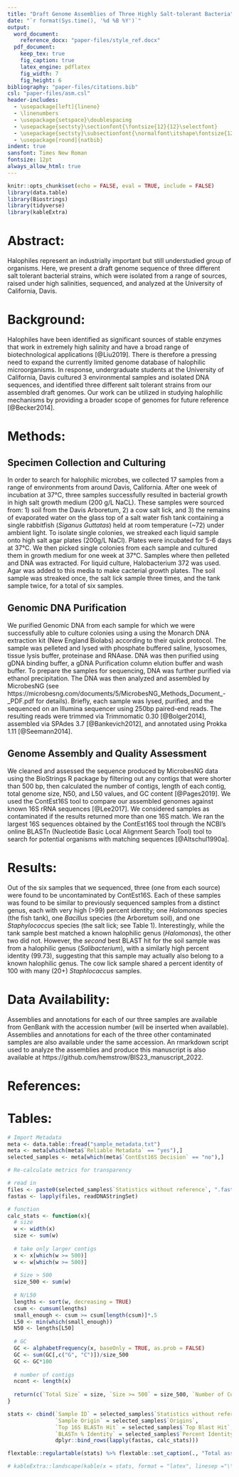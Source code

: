 ```yaml
---
title: "Draft Genome Assemblies of Three Highly Salt-tolerant Bacteria"
date: "`r format(Sys.time(), '%d %B %Y')`"
output:
  word_document:
    reference_docx: "paper-files/style_ref.docx"
  pdf_document:
    keep_tex: true
    fig_caption: true
    latex_engine: pdflatex
    fig_width: 7
    fig_height: 6
bibliography: "paper-files/citations.bib"
csl: "paper-files/asm.csl"
header-includes:
  - \usepackage[left]{lineno}
  - \linenumbers
  - \usepackage{setspace}\doublespacing
  - \usepackage{sectsty}\sectionfont{\fontsize{12}{12}\selectfont}
  - \usepackage{sectsty}\subsectionfont{\normalfont\itshape\fontsize{12}{12}\selectfont}
  - \usepackage[round]{natbib}
indent: true
sansfont: Times New Roman
fontsize: 12pt
always_allow_html: true
---
```


```r
knitr::opts_chunk$set(echo = FALSE, eval = TRUE, include = FALSE)
library(data.table)
library(Biostrings)
library(tidyverse)
library(kableExtra)
```

# Abstract:

Halophiles represent an industrially important but still understudied group of organisms. Here, we present a draft genome sequence of three different salt tolerant bacterial strains, which were isolated from a range of sources, raised under high salinities, sequenced, and analyzed at the University of California, Davis.

# Background:

Halophiles have been identified as significant sources of stable enzymes that work in extremely high salinity and have a broad range of biotechnological applications [@Liu2019]. There is therefore a pressing need to expand the currently limited genome database of halophilic microorganisms. In response, undergraduate students at the University of California, Davis cultured 3 environmental samples and isolated DNA sequences, and identified three different salt tolerant strains from our assembled draft genomes. Our work can be utilized in studying halophilic mechanisms by providing a broader scope of genomes for future reference [@Becker2014].

# Methods:
## Specimen Collection and Culturing
In order to search for halophilic microbes, we collected 17 samples from a range of environments from around Davis, California. After one week of incubation at 37°C, three samples successfully resulted in bacterial growth in high salt growth medium (200 g/L NaCL). These samples were sourced from: 1) soil from the Davis Arboretum, 2) a cow salt lick, and 3) the remains of evaporated water on the glass top of a salt water fish tank containing a single rabbitfish (*Siganus Guttatas*) held at room temperature (~72) under ambient light. To isolate single colonies, we streaked each liquid sample onto high salt agar plates (200g/L NaCl). Plates were incubated for 5-6 days at 37°C. We then picked single colonies from each sample and cultured them in growth medium for one week at 37°C. Samples where then pelleted and DNA was extracted. For liquid culture, Halobacterium 372 was used. Agar was added to this media to make cacterial growth plates. The soil sample was streaked once, the salt lick sample three times, and the tank sample twice, for a total of six samples.

## Genomic DNA Purification
We purified Genomic DNA from each sample for which we were successfully able to culture colonies using a using the Monarch DNA extraction kit (New England Biolabs) according to their quick protocol. The sample was pelleted and lysed with phosphate buffered saline, lysosomes, tissue lysis buffer, proteinase and RNAase. DNA was then purified using gDNA binding buffer, a gDNA Purification column elution buffer and wash buffer. To prepare the samples for sequencing, DNA was further purified via ethanol precipitation. The DNA was then analyzed and assembled by MicrobesNG (see https://microbesng.com/documents/5/MicrobesNG_Methods_Document_-_PDF.pdf for details). Briefly, each sample was lysed, purified, and the sequenced on an Illumina sequencer using 250bp paired-end reads. The resulting reads were trimmed via Trimmomatic 0.30 [@Bolger2014], assembled via SPAdes 3.7 [@Bankevich2012], and annotated using Prokka 1.11 [@Seemann2014].


## Genome Assembly and Quality Assessment
We cleaned and assessed the sequence produced by MicrobesNG data using the BioStrings R package by filtering out any contigs that were shorter than 500 bp, then calculated the number of contigs, length of each contig, total genome size, N50, and L50 values, and GC content [@Pages2019]. We used the ContEst16S tool to compare our assembled genomes against known 16S rRNA sequences [@Lee2017]. We considered samples as contaminated if the results returned more than one 16S match. We ran the largest 16S sequences obtained by the ContEst16S tool through the NCBI’s online BLASTn (Nucleotide Basic Local Alignment Search Tool) tool to search for potential organisms with matching sequences [@Altschul1990a]. 

<!-- To further assess each genome’s completeness and degree of contamination, we also used the KBase CheckM tool to search for single-copy marker genes (Parks et al. 2015; Arkin et al. 2016). -->

<!-- ## Taxonomy -->
<!-- We obtained the sample taxonomy from Kraken (Wood and Salzburg 2014) by aligning sections of sample genomes to known organism sequences. We calculated Average Nucleotide Identity between each of our assemblies using FastANI on KBase (Jain et al. 2018;Arkin et al. 2016). -->

# Results:

Out of the six samples that we sequenced, three (one from each source) were found to be uncontaminated by ContEst16S. Each of these samples was found to be similar to previously sequenced samples from a distinct genus, each with very high (>99) percent identity; one *Halomonas* species (the fish tank), one *Bacillus* species (the Arboretum soil), and one *Staphylococcus* species (the salt lick; see Table 1). Interestingly, while the tank sample best matched a known halophilic genus (*Halomonas*), the other two did not. However, the *second* best BLAST hit for the soil sample was from a halophilic genus (*Salibacterium*), with a similarly high percent identity (99.73), suggesting that this sample may actually also belong to a known halophilic genus. The cow lick sample shared a percent identity of 100 with many (20+) *Staphlocaccus* samples.

# Data Availability:

Assemblies and annotations for each of our three samples are available from GenBank with the accession number (will be inserted when available). Assemblies and annotations for each of the three other contaminated samples are also available under the same accession. An rmarkdown script used to analyze the assemblies and produce this manuscript is also available at https://github.com/hemstrow/BIS23_manuscript_2022.

# References:
<div id="refs"></div>

\newpage

# Tables:

```r
# Import Metadata
meta <- data.table::fread("sample_metadata.txt")
meta <- meta[which(meta$`Reliable Metadata` == "yes"),]
selected_samples <- meta[which(meta$`ContEst16S Decision` == "no"),]
```


```r
# Re-calculate metrics for transparency

# read in
files <- paste0(selected_samples$`Statistics without reference`, ".fasta")
fastas <- lapply(files, readDNAStringSet)

# function
calc_stats <- function(x){
  # size
  w <- width(x)
  size <- sum(w)
  
  # take only larger contigs
  x <- x[which(w >= 500)]
  w <- w[which(w >= 500)]
  
  # Size > 500
  size_500 <- sum(w)
  
  # N/L50
  lengths <- sort(w, decreasing = TRUE)
  csum <- cumsum(lengths)
  small_enough <- csum >= csum[length(csum)]*.5
  L50 <- min(which(small_enough))
  N50 <- lengths[L50]
  
  # GC
  GC <- alphabetFrequency(x, baseOnly = TRUE, as.prob = FALSE)
  GC <- sum(GC[,c("G", "C")])/size_500
  GC <- GC*100
  
  # number of contigs
  ncont <- length(x)
  
  return(c(`Total Size` = size, `Size >= 500` = size_500, `Number of Contigs` = ncont, `N50` = N50, `L50` = L50, `% GC` = round(GC, 2)))
}

stats <- cbind(`Sample ID` = selected_samples$`Statistics without reference`, 
               `Sample Origin` = selected_samples$`Origins`,
               `Top 16S BLASTn Hit` = selected_samples$`Top Blast Hit`,
               `BLASTn % Identity` = selected_samples$`Percent Identity`,
               dplyr::bind_rows(lapply(fastas, calc_stats)))

```


```r

flextable::regulartable(stats) %>% flextable::set_caption(., "Total assembled genome size with all contigs and only including contigs larger than 500bp, N50, L50, and % GC for each sample. N50, L50, and % GC are reported for the assembly without contigs smaller than 500bp.")

# kableExtra::landscape(kable(x = stats, format = "latex", linesep ="\\addlinespace", caption = c("Table 1: Total assembled genome size with all contigs and only including contigs larger than 500bp, N50, L50, and % GC for each sample. N50, L50, and % GC are reported for the assembly without contigs smaller than 500bp.")) %>% kable_styling(., latex_options = "scale_down")) #https://haozhu233.github.io/kableExtra/best_practice_for_newline_in_latex_table.pdf
```


